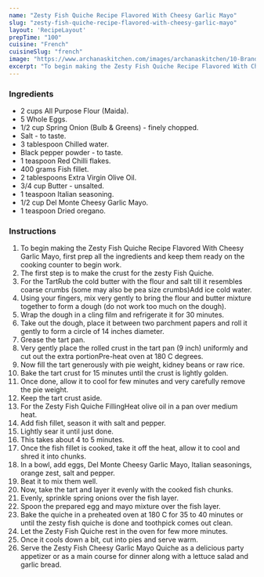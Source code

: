 ---
name: "Zesty Fish Quiche Recipe Flavored With Cheesy Garlic Mayo"
slug: "zesty-fish-quiche-recipe-flavored-with-cheesy-garlic-mayo"
layout: 'RecipeLayout'
prepTime: "100"
cuisine: "French"
cuisineSlug: "french"
image: "https://www.archanaskitchen.com/images/archanaskitchen/10-Brands/Del_Monte_Mayo/Fish-Cheesy-Garlic-Mayo-Quiche1.jpg"
excerpt: "To begin making the Zesty Fish Quiche Recipe Flavored With Cheesy Garlic Mayo, first prep all the ingredients and keep them ready on the cooking counter to begin work"
---

### Ingredients

- 2 cups All Purpose Flour (Maida).
- 5 Whole Eggs.
- 1/2 cup Spring Onion (Bulb & Greens) - finely chopped.
- Salt - to taste.
- 3 tablespoon Chilled water.
- Black pepper powder - to taste.
- 1 teaspoon Red Chilli flakes.
- 400 grams Fish fillet.
- 2 tablespoons Extra Virgin Olive Oil.
- 3/4 cup Butter - unsalted.
- 1 teaspoon Italian seasoning.
- 1/2 cup Del Monte Cheesy Garlic Mayo.
- 1 teaspoon Dried oregano.

### Instructions

1. To begin making the Zesty Fish Quiche Recipe Flavored With Cheesy Garlic Mayo, first prep all the ingredients and keep them ready on the cooking counter to begin work.
1. The first step is to make the crust for the zesty Fish Quiche.
1. For the TartRub the cold butter with the flour and salt till it resembles coarse crumbs (some may also be pea size crumbs)Add ice cold water.
1. Using your fingers, mix very gently to bring the flour and butter mixture together to form a dough (do not work too much on the dough).
1. Wrap the dough in a cling film and refrigerate it for 30 minutes.
1. Take out the dough, place it between two parchment papers and roll it gently to form a circle of 14 inches diameter.
1. Grease the tart pan.
1. Very gently place the rolled crust in the tart pan (9 inch) uniformly and cut out the extra portionPre-heat oven at 180 C degrees.
1. Now fill the tart generously with pie weight, kidney beans or raw rice.
1. Bake the tart crust for 15 minutes until the crust is lightly golden.
1. Once done, allow it to cool for few minutes and very carefully remove the pie weight.
1. Keep the tart crust aside.
1. For the Zesty Fish Quiche FillingHeat olive oil in a pan over medium heat.
1. Add fish fillet, season it with salt and pepper.
1.  Lightly sear it until just done.
1. This takes about 4 to 5 minutes.
1. Once the fish fillet is cooked, take it off the heat, allow it to cool and shred it into chunks.
1. In a bowl, add eggs, Del Monte Cheesy Garlic Mayo, Italian seasonings, orange zest, salt and pepper.
1. Beat it to mix them well.
1. Now, take the tart and layer it evenly with the cooked fish chunks.
1. Evenly, sprinkle spring onions over the fish layer.
1. Spoon the prepared egg and mayo mixture over the fish layer.
1. Bake the quiche in a preheated oven at 180 C for 35 to 40 minutes or until the zesty fish quiche is done and toothpick comes out clean.
1. Let the Zesty Fish Quiche rest in the oven for few more minutes.
1.  Once it cools down a bit, cut into pies and serve warm.
1. Serve the Zesty Fish Cheesy Garlic Mayo Quiche as a delicious party appetizer or as a main course for dinner along with a lettuce salad and garlic bread.
